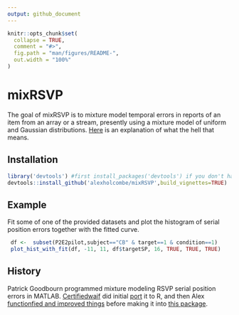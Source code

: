 ```yaml
---
output: github_document
---
```


<!-- README.md is generated from README.Rmd. Please edit that file -->

```r
knitr::opts_chunk$set(
  collapse = TRUE,
  comment = "#>",
  fig.path = "man/figures/README-",
  out.width = "100%"
)
```
# mixRSVP

The goal of mixRSVP is to mixture model temporal errors in reports of an item from an array or a stream, presently using a mixture model of uniform and Gaussian distributions.
[Here](https://alexholcombe.wordpress.com/2015/04/05/reporting-items-from-a-stream-and-mixture-modeling-to-reveal-buffering-and-a-bottleneck/) is an explanation of what the hell that means.

## Installation

```r
library('devtools') #first install_packages('devtools') if you don't have it already
devtools::install_github('alexholcombe/mixRSVP',build_vignettes=TRUE)
```

## Example

Fit some of one of the provided datasets and plot the histogram of serial position errors together with the fitted curve.


```r
 df <-  subset(P2E2pilot,subject=="CB" & target==1 & condition==1)
 plot_hist_with_fit(df, -11, 11, df$targetSP, 16, TRUE, TRUE, TRUE)
```

## History

Patrick Goodbourn programmed mixture modeling RSVP serial position errors in MATLAB. [Certifiedwaif](https://github.com/certifiedwaif/) did initial [port](https://github.com/certifiedwaif/AttentionalBlink) it to R, and then Alex [functionfied and improved things](https://github.com/alexholcombe/MixtureModelRSVP) before making it into [this package](https://github.com/alexholcombe/mixRSVP).
